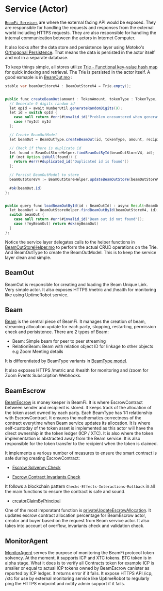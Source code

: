 # Service (Actor)

[`BeamFi Services`](https://github.com/BeamFi/BeamFiProtocol/tree/main/backend/service) are where the external facing API would be exposed. They are responsible for handling the requests and responses from the external world including HTTPS requests. They are also responsible for handling the internal communication between the actors in Internet Computer.

It also looks after the data store and persistence layer using Motoko's [Orthogonal Persistence](https://internetcomputer.org/docs/current/motoko/main/motoko#orthogonal-persistence). That means the data is persisted in the actor itself and not in a separate database.

To keep things simple, all stores utilize [Trie - Functional key-value hash map](https://internetcomputer.org/docs/current/motoko/main/base/Trie) for quick indexing and retrieval. The Trie is persisted in the actor itself. A good exmaple is in [BeamOut.mo](https://github.com/BeamFi/BeamFiProtocol/blob/main/backend/service/BeamOut.mo) :

```java
stable var beamOutStoreV4 : BeamOutStoreV4 = Trie.empty();


public func createBeamOut(amount : TokenAmount, tokenType : TokenType, recipient : Principal, durationNumMins : Nat32) : async Result<BeamOutId, ErrorCode> {
  // Generate 9 digits random id
  let opId = await NumberUtil.generateRandomDigits(9);
  let id = switch opId {
    case null return #err(#invalid_id("Problem encountered when generating random id"));
    case (?myId) myId
  };

  // Create BeamOutModel
  let beamOut = BeamOutType.createBeamOut(id, tokenType, amount, recipient, durationNumMins);

  // Check if there is duplicate id
  let found = BeamOutStoreHelper.findBeamOutById(beamOutStoreV4, id);
  if (not Option.isNull(found)) {
    return #err(#duplicated_id("Duplicated id is found"))
  };

  // Persist BeamOutModel to store
  beamOutStoreV4 := BeamOutStoreHelper.updateBeamOutStore(beamOutStoreV4, beamOut);

  #ok(beamOut.id)
};


public query func loadBeamOutById(id : BeamOutId) : async Result<BeamOutModelV4, ErrorCode> {
  let beamOut = BeamOutStoreHelper.findBeamOutById(beamOutStoreV4, id);
  switch beamOut {
    case null return #err(#invalid_id("Beam out id not found"));
    case (?myBeamOut) return #ok(myBeamOut)
  }
};
```

Notice the service layer delegates calls to the helper functions in [BeamOutStoreHelper.mo](https://github.com/BeamFi/BeamFiProtocol/blob/main/backend/model/beam/BeamOutStoreHelper.mo) to perform the actual CRUD operations on the Trie. And BeamOutType to create the BeamOutModel. This is to keep the service layer clean and simple.

## BeamOut

BeamOut is responsible for creating and loading the Beam Unique Link. Very simple actor. It also exposes HTTPS /metric and /health for monitoring like using UptimeRobot service.

## Beam

[Beam](https://github.com/BeamFi/BeamFiProtocol/blob/main/backend/service/Beam.mo) is the central piece of BeamFi. It manages the creation of beam, streaming allocation update for each party, stopping, restarting, permission check and perisistence. There are 2 types of Beam:

- Beam: Simple beam for peer to peer streaming
- RelationBeam: Beam with relation object ID for linkage to other objects e.g Zoom Meeting details

It is differentiated by BeamType variants in [BeamType model](https://github.com/BeamFi/BeamFiProtocol/blob/23101f93860397a4360aac7d4a4ac2bcf6e8f32d/backend/model/beam/BeamType.mo#L43).

It also exposes HTTPS /metric and /health for monitoring and /zoom for Zoom Events Subscription Webhooks.

## BeamEscrow

[BeamEscrow](https://github.com/BeamFi/BeamFiProtocol/blob/main/backend/service/BeamEscrow.mo) is money keeper in BeamFi. It is where EscrowContract between sender and recipient is stored. It keeps track of the allocation of the token asset owned by each party. Each BeamType has 1:1 relationship with EscrowContract. It ensures the mathematics correctness of the contract everytime when Beam service updates its allocation. It is where self-custoday of the token asset is implemented as this actor will have the direct ownership in the token ledger (ICP / XTC). It is also where the token implementation is abstracted away from the Beam service. It is also responsible for the token transfer to the recipient when the token is claimed.

It implements a various number of measures to ensure the smart contract is safe during creating EscrowContract:

- [Escrow Solvenvy Check](https://github.com/BeamFi/BeamFiProtocol/blob/23101f93860397a4360aac7d4a4ac2bcf6e8f32d/backend/service/BeamEscrow.mo#L176)

- [Escrow Contract Invariants Check](https://github.com/BeamFi/BeamFiProtocol/blob/23101f93860397a4360aac7d4a4ac2bcf6e8f32d/backend/service/BeamEscrow.mo#L199)

It follows a blockchain pattern `Checks-Effects-Interactions-Rollback` in all the main functions to ensure the contract is safe and sound.

- [creatorClaimByPrincipal](https://github.com/BeamFi/BeamFiProtocol/blob/23101f93860397a4360aac7d4a4ac2bcf6e8f32d/backend/service/BeamEscrow.mo#L288)

One of the most imporatant function is [privateUpdateEscrowAllocation](https://github.com/BeamFi/BeamFiProtocol/blob/23101f93860397a4360aac7d4a4ac2bcf6e8f32d/backend/service/BeamEscrow.mo#LL507C8-L507C37). It updates escrow contract allocation percentage for BeamEscrow actor, creator and buyer based on the request from Beam service actor. It also takes into account of overflow, invariants check and validation check.

## MonitorAgent

[MonitorAgent](https://github.com/BeamFi/BeamFiProtocol/blob/main/backend/service/MonitorAgent.mo) serves the purpose of monitoring the BeamFi protocol token solvency. At the moment, it supports ICP and XTC tokens. BTC token is in alpha stage. What it does is to verify all Contracts token for example ICP is smaller or equal to actual ICP tokens owned by BeamEscrow canister as reported by ICP ledger. It returns error if it fails. It expose HTTPS API /icp, /xtc for use by external monitoring service like UptimeRobot to regularly ping the HTTPS endpoint and notify admin support if it fails.
